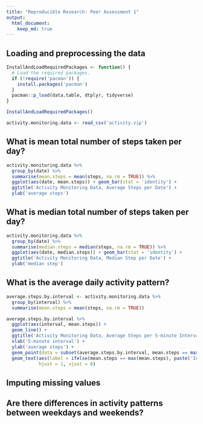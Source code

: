 ```yaml
---
title: "Reproducible Research: Peer Assessment 1"
output: 
  html_document:
    keep_md: true
---
```



## Loading and preprocessing the data
```r
InstallAndLoadRequiredPackages <- function() {
  # Load the required packages.
  if (!require('pacman')) {
    install.packages('pacman')
  }
  pacman::p_load(data.table, dtplyr, tidyverse)
}

InstallAndLoadRequiredPackages()

activity.monitoring.data <- read_csv('activity.zip')
```


## What is mean total number of steps taken per day?
```r
activity.monitoring.data %>%
  group_by(date) %>%
  summarise(mean.steps = mean(steps, na.rm = TRUE)) %>%
  ggplot(aes(date, mean.steps)) + geom_bar(stat = 'identity') +
  ggtitle('Activity Monitoring Data, Average Steps per Date') +
  ylab('average steps')
```

## What is median total number of steps taken per day?
```r
activity.monitoring.data %>%
  group_by(date) %>%
  summarise(median.steps = median(steps, na.rm = TRUE)) %>%
  ggplot(aes(date, median.steps)) + geom_bar(stat = 'identity') +
  ggtitle('Activity Monitoring Data, Median Step per Date') +
  ylab('median step')
```


## What is the average daily activity pattern?
```r
average.steps.by.interval <- activity.monitoring.data %>%
  group_by(interval) %>%
  summarise(mean.steps = mean(steps, na.rm = TRUE))

average.steps.by.interval %>%
  ggplot(aes(interval, mean.steps)) +
  geom_line() +
  ggtitle('Activity Monitoring Data, Average Steps per 5-minute Interval') +
  xlab('5-minute interval') +
  ylab('average steps') +
  geom_point(data = subset(average.steps.by.interval, mean.steps == max(mean.steps))) +
  geom_text(aes(label = ifelse(mean.steps == max(mean.steps), paste('Interval with max steps: ', interval), '')), 
            hjust = 1, vjust = 0)
```

## Imputing missing values



## Are there differences in activity patterns between weekdays and weekends?
